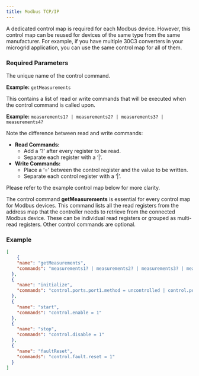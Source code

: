```yaml
---
title: Modbus TCP/IP
---
```


A dedicated control map is required for each Modbus device. However, this control map can be reused for devices of the same type from the same manufacturer. For example, if you have multiple 30C3 converters in your microgrid application, you can use the same control map for all of them.

### Required Parameters

<ParamField path="name" type="string" required>
The unique name of the control command.

**Example:** `getMeasurements`
</ParamField>

<ParamField path="commands" type="string" required>
This contains a list of read or write commands that will be executed when the control command is called upon.

**Example:** `measurements1? | measurements2? | measurements3? | measurements4?`
</ParamField>

<Note>
Note the difference between read and write commands:

- **Read Commands:**
    - Add a ‘?’ after every register to be read.
    - Separate each register with a ‘|’.
- **Write Commands:**
    - Place a ‘=’ between the control register and the value to be written.
    - Separate each control register with a ‘|’.
</Note>

Please refer to the example control map below for more clarity.

The control command **getMeasurements** is essential for every control map for Modbus devices. This command lists all the read registers from the address map that the controller needs to retrieve from the connected Modbus device. These can be individual read registers or grouped as multi-read registers. Other control commands are optional.

### Example

```json control_map.json icon="code"
[
	{
    "name": "getMeasurements",
    "commands": "measurements1? | measurements2? | measurements3? | measurements4?"
  },
  {
    "name": "initialize",
    "commands": "control.ports.port1.method = uncontrolled | control.ports.port2.method = constant-voltage | control.ports.port3.method = disabled | control.mode = auto"
  },
  {
    "name": "start",
    "commands": "control.enable = 1"
  },
  {
    "name": "stop",
    "commands": "control.disable = 1"
  },
  {
    "name": "faultReset",
    "commands": "control.fault.reset = 1"
  }
]
```